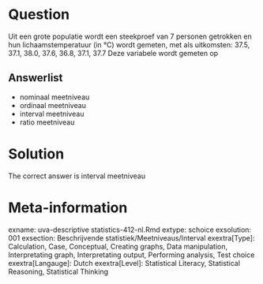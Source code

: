 Question
========

Uit een grote populatie wordt een steekproef van 7 personen getrokken en hun lichaamstemperatuur (in °C) wordt gemeten, met als uitkomsten: 37.5, 37.1, 38.0, 37.6, 36.8, 37.1, 37.7 Deze variabele wordt gemeten op 

Answerlist
----------
* nominaal meetniveau
* ordinaal meetniveau
* interval meetniveau
* ratio meetniveau

Solution
========

The correct answer is  interval meetniveau 

Meta-information
================
exname: uva-descriptive statistics-412-nl.Rmd 
extype: schoice 
exsolution: 001 
exsection: Beschrijvende statistiek/Meetniveaus/Interval
exextra[Type]: Calculation, Case, Conceptual, Creating graphs, Data manipulation, Interpretating graph, Interpretating output, Performing analysis, Test choice 
exextra[Langauge]: Dutch 
exextra[Level]: Statistical Literacy, Statistical Reasoning, Statistical Thinking 
